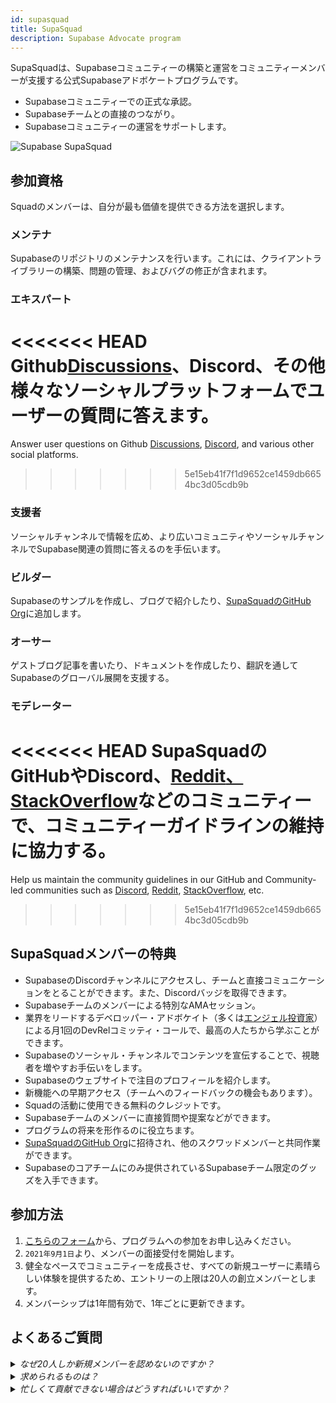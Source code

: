 ```yaml
---
id: supasquad
title: SupaSquad
description: Supabase Advocate program
---
```


SupaSquadは、Supabaseコミュニティーの構築と運営をコミュニティーメンバーが支援する公式Supabaseアドボケートプログラムです。

- Supabaseコミュニティーでの正式な承認。
- Supabaseチームとの直接のつながり。
- Supabaseコミュニティーの運営をサポートします。

![Supabase SupaSquad](/img/supabase-squad.png)

## 参加資格

Squadのメンバーは、自分が最も価値を提供できる方法を選択します。

### メンテナ

Supabaseのリポジトリのメンテナンスを行います。これには、クライアントライブラリーの構築、問題の管理、およびバグの修正が含まれます。

### エキスパート

<<<<<<< HEAD
Github[Discussions](https://github.com/supabase/supabase/discussions)、Discord、その他様々なソーシャルプラットフォームでユーザーの質問に答えます。
=======
Answer user questions on Github [Discussions](https://github.com/supabase/supabase/discussions), [Discord](https://discord.supabase.com), and various other social platforms.
>>>>>>> 5e15eb41f7f1d9652ce1459db6654bc3d05cdb9b

### 支援者

ソーシャルチャンネルで情報を広め、より広いコミュニティやソーシャルチャンネルでSupabase関連の質問に答えるのを手伝います。

### ビルダー

Supabaseのサンプルを作成し、ブログで紹介したり、[SupaSquadのGitHub Org](https://github.com/supasquad)に追加します。

### オーサー

ゲストブログ記事を書いたり、ドキュメントを作成したり、翻訳を通してSupabaseのグローバル展開を支援する。

### モデレーター

<<<<<<< HEAD
SupaSquadのGitHubやDiscord、[Reddit](https://reddit.com/r/Supabase/)[、StackOverflow](https://stackoverflow.com/questions/tagged/supabase)などのコミュニティーで、コミュニティーガイドラインの維持に協力する。
=======
Help us maintain the community guidelines in our GitHub and Community-led communities such as [Discord](https://discord.supabase.com), [Reddit](https://reddit.com/r/Supabase/), 
[StackOverflow](https://stackoverflow.com/questions/tagged/supabase), etc.
>>>>>>> 5e15eb41f7f1d9652ce1459db6654bc3d05cdb9b

## SupaSquadメンバーの特典

- SupabaseのDiscordチャンネルにアクセスし、チームと直接コミュニケーションをとることができます。また、Discordバッジを取得できます。
- Supabaseチームのメンバーによる特別なAMAセッション。
- 業界をリードするデベロッパー・アドボケイト（多くは[エンジェル投資家](/blog/2021/03/25/angels-of-supabase)）による月1回のDevRelコミッティ・コールで、最高の人たちから学ぶことができます。
- Supabaseのソーシャル・チャンネルでコンテンツを宣伝することで、視聴者を増やすお手伝いをします。
- Supabaseのウェブサイトで注目のプロフィールを紹介します。
- 新機能への早期アクセス（チームへのフィードバックの機会もあります）。
- Squadの活動に使用できる無料のクレジットです。
- Supabaseチームのメンバーに直接質問や提案などができます。
- プログラムの将来を形作るのに役立ちます。
- [SupaSquadのGitHub Org](https://github.com/supasquad)に招待され、他のスクワッドメンバーと共同作業ができます。
- Supabaseのコアチームにのみ提供されているSupabaseチーム限定のグッズを入手できます。

## 参加方法


1. [こちらのフォーム](https://airtable.com/shr0FtLqLfhpuEya8)から、プログラムへの参加をお申し込みください。
2. `2021年9月1日`より、メンバーの面接受付を開始します。
3. 健全なペースでコミュニティーを成長させ、すべての新規ユーザーに素晴らしい体験を提供するため、エントリーの上限は20人の創立メンバーとします。
4. メンバーシップは1年間有効で、1年ごとに更新できます。

## よくあるご質問

<details>
   <summary><i>なぜ20人しか新規メンバーを認めないのですか？</i></summary>
    Supabaseチームは20人しかいませんので、20人追加するのは大変なことだと思います。本当は希望者全員に入会していただきたいのですが、全員が確実に入会できるようにしたいのです。 
    でも、スクワッドに参加してくれた皆さんには、素晴らしい経験をしてもらいたいとも思っています。将来的には、毎月のノルマを課すなど、受け入れ態勢を充実させていきたいと考えています。
</details>
<details>
   <summary><i>求められるものは？</i></summary>
    ほとんどが熱意です。オープンソースに興味があり、参加したいと思っているなら、SpaSquadプログラムは素晴らしいチャネルです。あなたのスキルに合った方法で、コミュニティに貢献する機会が与えられます。 
    コミュニティに貢献する機会が与えられます。
</details>
<details>
   <summary><i>忙しくて貢献できない場合はどうすればいいですか？</i></summary>
    心配ありません。このプログラムは仕事ではありません。Supabaseのエコシステムの中で、あなたのスキルセットとオーディエンスを構築する機会にすぎません。
</details>
